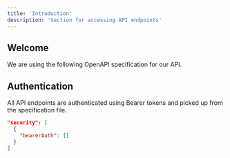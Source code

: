 ```yaml
---
title: 'Introduction'
description: 'Section for accessing API endpoints'
---
```


## Welcome

We are using the following OpenAPI specification for our API. 


## Authentication

All API endpoints are authenticated using Bearer tokens and picked up from the specification file.

```json
"security": [
  {
    "bearerAuth": []
  }
]
```
